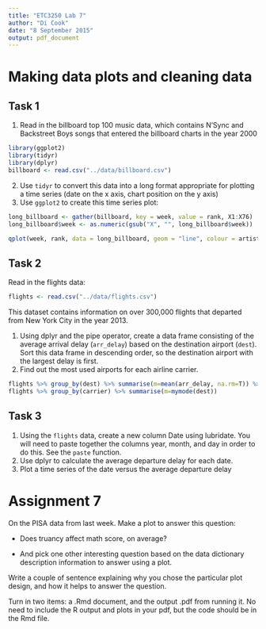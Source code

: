 ```yaml
---
title: "ETC3250 Lab 7"
author: "Di Cook"
date: "8 September 2015"
output: pdf_document
---
```



# Making data plots and cleaning data

## Task 1

1. Read in the billboard top 100 music data, which contains N'Sync and Backstreet Boys songs that entered the billboard charts in the year 2000
```r
library(ggplot2)
library(tidyr)
library(dplyr)
billboard <- read.csv("../data/billboard.csv")
```
2. Use ``tidyr`` to convert this data into a long format appropriate for plotting a time series (date on the x axis, chart position on the y axis)
3. Use ``ggplot2`` to create this time series plot:

```r
long_billboard <- gather(billboard, key = week, value = rank, X1:X76)
long_billboard$week <- as.numeric(gsub("X", "", long_billboard$week))

qplot(week, rank, data = long_billboard, geom = "line", colour = artist, group = track)
```

## Task 2

Read in the flights data:
```r
flights <- read.csv("../data/flights.csv")
```
This dataset contains information on over 300,000 flights that departed from New York City in the year 2013.

1. Using dplyr and the pipe operator, create a data frame consisting of the average arrival delay (``arr_delay``) based on the destination airport (``dest``). Sort this data frame in descending order, so the destination airport with the largest delay is first.
2. Find out the most used airports for each airline carrier.

```r
flights %>% group_by(dest) %>% summarise(m=mean(arr_delay, na.rm=T)) %>% arrange(desc(m))
flights %>% group_by(carrier) %>% summarise(m=mymode(dest))
```

## Task 3

1. Using the ``flights`` data, create a new column Date using lubridate. You will need to paste together the columns year, month, and day in order to do this. See the ``paste`` function.
2. Use dplyr to calculate the average departure delay for each date.
3. Plot a time series of the date versus the average departure delay


# Assignment 7

On the PISA data from last week. Make a plot to answer this question:

- Does truancy affect math score, on average?

- And pick one other interesting question based on the data dictionary description information to answer using a plot. 

Write a couple of sentence explaining why you chose the particular plot design, 
and how it helps to answer the question.

Turn in two items: a .Rmd document, and the output .pdf from running it. No need to include the R output and plots in your pdf, but the code should be in the Rmd file. 

